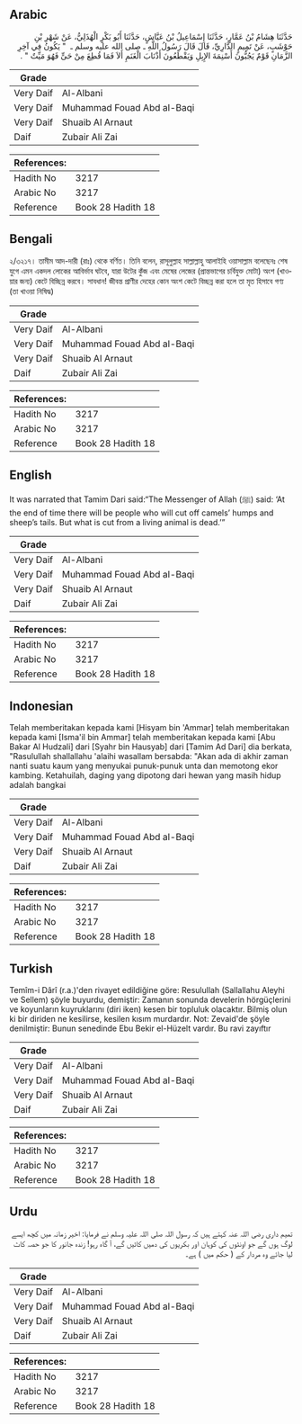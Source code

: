 ## Arabic


<div dir="rtl" lang="ar" style={{fontSize:'larger',backgroundColor:'#f8f9fa',padding:20}}>
حَدَّثَنَا هِشَامُ بْنُ عَمَّارٍ، حَدَّثَنَا إِسْمَاعِيلُ بْنُ عَيَّاشٍ، حَدَّثَنَا أَبُو بَكْرٍ الْهُذَلِيُّ، عَنْ شَهْرِ بْنِ حَوْشَبٍ، عَنْ تَمِيمٍ الدَّارِيِّ، قَالَ قَالَ رَسُولُ اللَّهِ ـ صلى الله عليه وسلم ـ ‏ "‏ يَكُونُ فِي آخِرِ الزَّمَانِ قَوْمٌ يَجُبُّونَ أَسْنِمَةَ الإِبِلِ وَيَقْطَعُونَ أَذْنَابَ الْغَنَمِ أَلاَ فَمَا قُطِعَ مِنْ حَىٍّ فَهُوَ مَيِّتٌ ‏"‏ ‏.‏
</div>
<div style={{backgroundColor:'#f8f9fa',padding:20, marginBottom: 10}}><table> <thead> <tr> <th>Grade</th> <th></th> </tr> </thead> <tbody> <tr><td>Very Daif</td><td>Al-Albani</td></tr><tr><td>Very Daif</td><td>Muhammad Fouad Abd al-Baqi</td></tr><tr><td>Very Daif</td><td>Shuaib Al Arnaut</td></tr><tr><td>Daif</td><td>Zubair Ali Zai</td></tr></tbody></table><table> <thead> <tr> <th>References:</th> <th></th> </tr> </thead> <tbody><tr><td>Hadith No</td><td>3217</td></tr><tr><td>Arabic No</td><td>3217</td></tr><tr><td>Reference</td><td>Book 28 Hadith 18</td></tr></tbody></table></div>

## Bengali


<div dir="ltr" lang="bn" style={{fontSize:'larger',backgroundColor:'#f8f9fa',padding:20}}>
২/৩২১৭। তামীম আদ-দারী (রাঃ) থেকে বর্ণিত। তিনি বলেন, রাসূলুল্লাহ সাল্লাল্লাহু আলাইহি ওয়াসাল্লাম বলেছেনঃ শেষ যুগে এমন একদল লোকের আবির্ভাব ঘটবে, যারা উটের কুঁজ এবং মেষের লেজের (প্রান্তভাগের চর্বিযুক্ত মোটা) অংশ (খাওয়ার জন্য) কেটে বিচ্ছিন্ন করবে। সাবধান! জীবন্ত প্রাণীর দেহের কোন অংশ কেটে বিচ্ছন্ন করা হলে তা মৃত হিসাবে গণ্য (তা খাওয়া নিষিদ্ধ)
</div>
<div style={{backgroundColor:'#f8f9fa',padding:20, marginBottom: 10}}><table> <thead> <tr> <th>Grade</th> <th></th> </tr> </thead> <tbody> <tr><td>Very Daif</td><td>Al-Albani</td></tr><tr><td>Very Daif</td><td>Muhammad Fouad Abd al-Baqi</td></tr><tr><td>Very Daif</td><td>Shuaib Al Arnaut</td></tr><tr><td>Daif</td><td>Zubair Ali Zai</td></tr></tbody></table><table> <thead> <tr> <th>References:</th> <th></th> </tr> </thead> <tbody><tr><td>Hadith No</td><td>3217</td></tr><tr><td>Arabic No</td><td>3217</td></tr><tr><td>Reference</td><td>Book 28 Hadith 18</td></tr></tbody></table></div>

## English


<div dir="ltr" lang="en" style={{fontSize:'larger',backgroundColor:'#f8f9fa',padding:20}}>
It was narrated that Tamim Dari said:“The Messenger of Allah (ﷺ) said: ‘At the end of time there will be people who will cut off camels’ humps and sheep’s tails. But what is cut from a living animal is dead.’”
</div>
<div style={{backgroundColor:'#f8f9fa',padding:20, marginBottom: 10}}><table> <thead> <tr> <th>Grade</th> <th></th> </tr> </thead> <tbody> <tr><td>Very Daif</td><td>Al-Albani</td></tr><tr><td>Very Daif</td><td>Muhammad Fouad Abd al-Baqi</td></tr><tr><td>Very Daif</td><td>Shuaib Al Arnaut</td></tr><tr><td>Daif</td><td>Zubair Ali Zai</td></tr></tbody></table><table> <thead> <tr> <th>References:</th> <th></th> </tr> </thead> <tbody><tr><td>Hadith No</td><td>3217</td></tr><tr><td>Arabic No</td><td>3217</td></tr><tr><td>Reference</td><td>Book 28 Hadith 18</td></tr></tbody></table></div>

## Indonesian


<div dir="ltr" lang="id" style={{fontSize:'larger',backgroundColor:'#f8f9fa',padding:20}}>
Telah memberitakan kepada kami [Hisyam bin 'Ammar] telah memberitakan kepada kami [Isma'il bin Ammar] telah memberitakan kepada kami [Abu Bakar Al Hudzali] dari [Syahr bin Hausyab] dari [Tamim Ad Dari] dia berkata, "Rasulullah shallallahu 'alaihi wasallam bersabda: "Akan ada di akhir zaman nanti suatu kaum yang menyukai punuk-punuk unta dan memotong ekor kambing. Ketahuilah, daging yang dipotong dari hewan yang masih hidup adalah bangkai
</div>
<div style={{backgroundColor:'#f8f9fa',padding:20, marginBottom: 10}}><table> <thead> <tr> <th>Grade</th> <th></th> </tr> </thead> <tbody> <tr><td>Very Daif</td><td>Al-Albani</td></tr><tr><td>Very Daif</td><td>Muhammad Fouad Abd al-Baqi</td></tr><tr><td>Very Daif</td><td>Shuaib Al Arnaut</td></tr><tr><td>Daif</td><td>Zubair Ali Zai</td></tr></tbody></table><table> <thead> <tr> <th>References:</th> <th></th> </tr> </thead> <tbody><tr><td>Hadith No</td><td>3217</td></tr><tr><td>Arabic No</td><td>3217</td></tr><tr><td>Reference</td><td>Book 28 Hadith 18</td></tr></tbody></table></div>

## Turkish


<div dir="ltr" lang="tr" style={{fontSize:'larger',backgroundColor:'#f8f9fa',padding:20}}>
Temîm-i Dârî (r.a.)'den rivayet edildiğine göre: Resulullah (Sallallahu Aleyhi ve Sellem) şöyle buyurdu, demiştir: Zamanın sonunda develerin hörgüçlerini ve koyunların kuyruklarını (diri iken) kesen bir topluluk olacaktır. Bilmiş olun ki bir diriden ne kesilirse, kesilen kısım murdardır. Not: Zevaid'de şöyle denilmiştir: Bunun senedinde Ebu Bekir el-Hüzelt vardır. Bu ravi zayıftır
</div>
<div style={{backgroundColor:'#f8f9fa',padding:20, marginBottom: 10}}><table> <thead> <tr> <th>Grade</th> <th></th> </tr> </thead> <tbody> <tr><td>Very Daif</td><td>Al-Albani</td></tr><tr><td>Very Daif</td><td>Muhammad Fouad Abd al-Baqi</td></tr><tr><td>Very Daif</td><td>Shuaib Al Arnaut</td></tr><tr><td>Daif</td><td>Zubair Ali Zai</td></tr></tbody></table><table> <thead> <tr> <th>References:</th> <th></th> </tr> </thead> <tbody><tr><td>Hadith No</td><td>3217</td></tr><tr><td>Arabic No</td><td>3217</td></tr><tr><td>Reference</td><td>Book 28 Hadith 18</td></tr></tbody></table></div>

## Urdu


<div dir="rtl" lang="ur" style={{fontSize:'larger',backgroundColor:'#f8f9fa',padding:20}}>
تمیم داری رضی اللہ عنہ کہتے ہیں کہ رسول اللہ صلی اللہ علیہ وسلم نے فرمایا: اخیر زمانہ میں کچھ ایسے لوگ ہوں گے جو اونٹوں کی کوہان اور بکریوں کی دمیں کاٹیں گے، آ گاہ رہو! زندہ جانور کا جو حصہ کاٹ لیا جائے وہ مردار کے ( حکم میں ) ہے۔
</div>
<div style={{backgroundColor:'#f8f9fa',padding:20, marginBottom: 10}}><table> <thead> <tr> <th>Grade</th> <th></th> </tr> </thead> <tbody> <tr><td>Very Daif</td><td>Al-Albani</td></tr><tr><td>Very Daif</td><td>Muhammad Fouad Abd al-Baqi</td></tr><tr><td>Very Daif</td><td>Shuaib Al Arnaut</td></tr><tr><td>Daif</td><td>Zubair Ali Zai</td></tr></tbody></table><table> <thead> <tr> <th>References:</th> <th></th> </tr> </thead> <tbody><tr><td>Hadith No</td><td>3217</td></tr><tr><td>Arabic No</td><td>3217</td></tr><tr><td>Reference</td><td>Book 28 Hadith 18</td></tr></tbody></table></div>